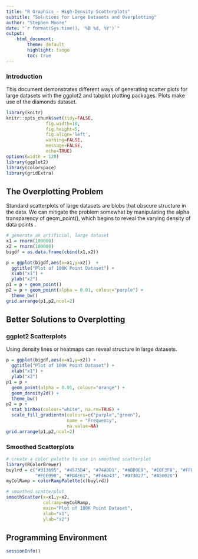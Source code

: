```yaml
---
title: "R Graphics - High-Density Scatterplots"
subtitle: "Solutions for Large Datasets and Overplotting"
author: "Stephen Moore"
date: "`r format(Sys.time(), '%B %d, %Y')`"
output: 
    html_document:
        theme: default
        highlight: tango
        toc: true        
---
```


### Introduction

This document demonstrates different ways of generating scatter plots for large datasets with the ggplot2 and tabplot plotting packages.  Plots make use of the diamonds dataset.

```r
library(knitr)
knitr::opts_chunk$set(tidy=FALSE, 
               fig.width=10,
               fig.height=5,
               fig.align='left',
               warning=FALSE,
               message=FALSE,
               echo=TRUE)
options(width = 120)
library(ggplot2)
library(colorspace)
library(gridExtra)
```

## The Overplotting Problem

Standard scatterplots of large datasets are blobs that obscure structure in the data. We can mitigate the problem somewhat by manipulating the alpha transparency of geom_point(), which begins to reveal the varying density of data points
.
```r
# generate an artificial, large dataset
x1 = rnorm(100000)
x2 = rnorm(100000)
bigdf = as.data.frame(cbind(x1,x2))
```

```r
p = ggplot(bigdf,aes(x=x1,y=x2))  +
  ggtitle("Plot of 100K Point Dataset") +
  xlab("x1") +
  ylab("x2")
p1 = p + geom_point()
p2 = p + geom_point(alpha = 0.01, colour="purple") +
  theme_bw()
grid.arrange(p1,p2,ncol=2)
```

## Better Solutions to Overplotting

### ggplot2 Scatterplots

Using density lines or heatmaps can reveal structure in large datasets.

```r
p = ggplot(bigdf,aes(x=x1,y=x2)) +
  ggtitle("Plot of 100K Point Dataset") +
  xlab("x1") +
  ylab("x2")
p1 = p + 
  geom_point(alpha = 0.01, colour="orange") + 
  geom_density2d() + 
  theme_bw()
p2 = p +
  stat_binhex(colour="white", na.rm=TRUE) +
  scale_fill_gradientn(colours=c("purple","green"), 
                       name = "Frequency", 
                       na.value=NA)
grid.arrange(p1,p2,ncol=2)
```

### Smoothed Scatterplots

```r

# create a color palette to use in smoothed scatterplot
library(RColorBrewer)
buylrd = c("#313695", "#4575B4", "#74ADD1", "#ABD9E9", "#E0F3F8", "#FFFFBF",
           "#FEE090", "#FDAE61", "#F46D43", "#D73027", "#A50026") 
myColRamp = colorRampPalette(c(buylrd))

# smoothed scatterplot
smoothScatter(x=x1,y=x2,
              colramp=myColRamp,
              main="Plot of 100K Point Dataset",
              xlab="x1",
              ylab="x2")
```

## Programming Environment

```r
sessionInfo()
```


